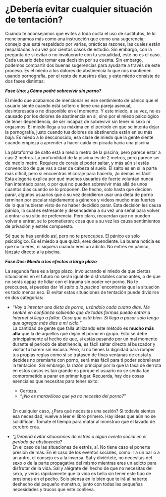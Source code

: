 # ¿Debería evitar cualquier situación de tentación? {#deberia-evitar-cualquier-situacion-de-tentacion}

Cuando te aconsejamos que evites a toda costa el uso de sustitutos, te lo mencionamos más como una instrucción que como una sugerencia; consejo que está respaldado por varias, prácticas razones, las cuales están respaldadas a su vez por cientos casos de estudio. Sin embargo, con la pregunta de si evitar o no involucrarte con tu sexualidad, este no es el caso. Cada usuario debe tomar esa decisión por su cuenta. Sin embargo, podemos compartir dos buenas sugerencias para ayudarte a través de este proceso. Es el miedo a los dolores de abstinencia lo que nos mantienen usando pornografía, por el resto de nuestros días; y este miedo consiste de dos fases distintas:

_**Fase Uno: ¿Cómo podré sobrevivir sin porno?**_

El miedo que acabamos de mencionar es ese sentimiento de pánico que el usuario siente cuando está soltero o tiene una pareja asexual, desinteresada o no disponible en el momento. Y este miedo, a su vez, no es causado por los dolores de abstinencia en sí, sino por el miedo psicológico de tener dependencia, de ser incapaz de sobrevivir sin tener ni sexo ni orgasmos. El miedo llega a su máxima en el período en que se intenta dejar la pornografía, justo cuando tus dolores de abstinencia están en su más baja. Es miedo a lo desconocido, esa clase de miedo que la gente siente cuando empieza a aprender a hacer caída en picada hacia una piscina. 

La plataforma de salto está a medio metro de la piscina, pero parece estar a casi 2 metros. La profundidad de la piscina es de 2 metros, pero parece ser de medio metro. Requiere de coraje el poder saltar, y más aún si estás convencido de que vas a caer de cabeza al suelo. El salto es en sí la parte más difícil, pero si encuentras el coraje para hacerlo, ¡lo demás es fácil! Esta alegoría explica por qué muchos usuarios de fuerte voluntad nunca han intentado parar, o por qué no pueden sobrevivir más allá de unos cuantos días cuando se lo proponen. De hecho, solo hasta que deciden parar, algunos usuarios que a su vez decidieron usar una dieta de porno terminan por escalar rápidamente a géneros y videos mucho más fuertes de lo que hubieran visto de no haber decidido parar. Esta decisión les causa pánico, lo cual es estresante y desencadena a su vez una señal para volver a entrar a su sitio de preferencia. Pero claro, recuerdan que no pueden volver a entrar, se lo prometieron; cosa que a su vez les causa sentimientos de privación y estrés compuesto.

Sé que te has sentido así, pero no te preocupes. El pánico es solo psicológico. Es el miedo a que quizá, eres dependiente. La buena noticia es que no lo eres, ni siquiera cuando eres un adicto. No entres en pánico, lánzate directo a la piscina. 

_**Fase Dos: Miedo a los efectos a largo plazo**_

La segunda fase es a largo plazo, involucrando el miedo de que ciertas situaciones en el futuro no serán igual de disfrutables como antes, o de que no serás capaz de lidiar con el trauma sin poder ver porno. No te preocupes, si puedes dar _'el salto a la piscina'_ encontrarás que la situación es todo menos eso. El evitar estas situaciones de tentación puede dividirse en dos categorías:

* _"Voy a intentar una dieta de porno, usándolo cada cuatro días. Me sentiré en confianza sabiendo que de todas formas puedo entrar a Internet si llego a fallar. Cosa que está bien. Si llega a pasar solo tengo que agregar más días a mi ciclo."_  
La cantidad de gente que falla utilizando este método es **mucho más alta** que la de aquellos que dejan el porno en grupo. Esto se debe principalmente al hecho de que, si estás pasando por un mal momento durante el período de abstinencia, es fácil saltar directo al buscador y visitar tu harem sin excusa. Pero, si no tienes la dignidad para romper tus propias reglas como si se tratasen de finas ventanas de cristal y decides no premiarte con porno, será más fácil para ti poder sobrellevar la tentación. Sin embargo, la razón principal por la que la tasa de derrota en estos casos es tan grande es porque el usuario no se sentía tan comprometido a parar en primer lugar. Recuerda, hay dos cosas esenciales que necesitas para tener éxito:  
    * Certeza.
    * _"¿No es maravilloso que ya no necesito del porno?"_

    \   
    En cualquier caso, ¿Para qué necesitas una sesión? Si todavía sientes esa necesidad, 	vuelve a leer el libro primero. Hay ideas que aún no se solidifican. Tomate el tiempo 	para matar al monstruo que el lavado de cerebro crea. 

* *"¿Debería evitar situaciones de estrés o algún evento social en el período de abstinencia?*  
En el caso de las situaciones de estrés, sí. No tiene caso el ponerte presión de más. En el caso de los eventos sociales, como ir a un bar o a un antro, el consejo es a la inversa. Sal y diviértete, no necesitas del sexo o de la parte propagativa del mismo mientras eres un adicto para disfrutar de la vida. Sal y alégrate del hecho de que no necesitas del sexo, y verás rápidamente que la vida es bella sin tener este tipo de presiones en el pecho. Solo piensa en lo bien que te irá al haberte deshecho del pequeño monstruo, junto con todas las pequeñas necesidades y trucos que este conlleva.
